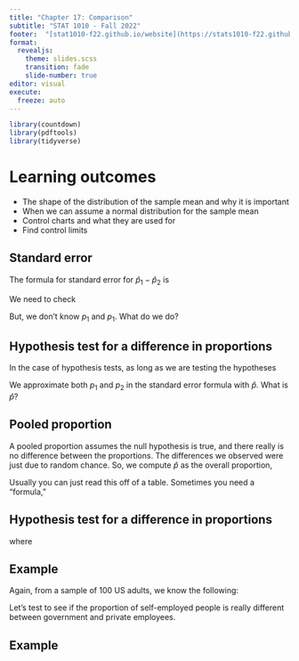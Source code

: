 ```yaml
---
title: "Chapter 17: Comparison"
subtitle: "STAT 1010 - Fall 2022"
footer:  "[stat1010-f22.github.io/website](https://stats1010-f22.github.io/website/)"
format: 
  revealjs: 
    theme: slides.scss
    transition: fade
    slide-number: true
editor: visual
execute:
  freeze: auto
---
```


```r
library(countdown)
library(pdftools)
library(tidyverse)
```

# Learning outcomes

::: incremental
-   The shape of the distribution of the sample mean and why it is important
-   When we can assume a normal distribution for the sample mean
-   Control charts and what they are used for
-   Find control limits
:::


## Standard error

The formula for standard error for $\hat{p}_1-\hat{p}_2$ is

\begin{eqnarray*}
\sqrt{\frac{p_1(1-p_1)}{n_1}+\frac{p_2(1-\hat{p}_2)}{n_2}}
\end{eqnarray*}

We need to check 
\begin{eqnarray*}
n_1\cdot p_1 \geq 10 \\
n_1\cdot(1-p_1) \geq 10\\
n_2\cdot p_2 \geq 10\\
n_2\cdot(1-p_2) \geq 10
\end{eqnarray*}

But, we don't know $p_1$ and $p_1$. What do we do?

## Hypothesis test for a difference in proportions

In the case of hypothesis tests, as long as we are testing the hypotheses

\begin{eqnarray*}
H_0: p_1=p_2 \\
H_A: p_1 \neq p_2
\end{eqnarray*}

We approximate both $p_1$ and $p_2$ in the standard error formula with $\hat{p}$. What is $\hat{p}$?

## Pooled proportion

A pooled proportion assumes the null hypothesis is true, and there really is no difference between the proportions. The differences we observed were just due to random chance. So, we compute $\hat{p}$ as the overall proportion,

\begin{eqnarray*}
\frac{\text{total \# of successes}}{\text{total sample size}}
\end{eqnarray*}

Usually you can just read this off of a table. Sometimes you need a "formula,"

\begin{eqnarray*}
\hat{p}=\frac{\hat{p}_1n_1+\hat{p}_2n_2}{n_1+n_2}
\end{eqnarray*}

## Hypothesis test for a difference in proportions

\begin{eqnarray*}
z = \frac{(\hat{p}_1-\hat{p}_2)}{SE}
\end{eqnarray*}

where

\begin{eqnarray*}
\sqrt{\frac{\hat{p}(1-\hat{p})}{n_1}+\frac{\hat{p}(1-\hat{p})}{n_2}}
\end{eqnarray*}

## Example {.t}
Again, from a sample of 100 US adults, we know the following:
\begin{table}[htbp]
\begin{tabular}{ccc}
 & Government & Private \\
Self-employed & 1 & 11 \\
Someone else & 20 & 68
\end{tabular}
\end{table}

Let's test to see if the proportion of self-employed people is really different between government and private employees. 

## Example {.t}
